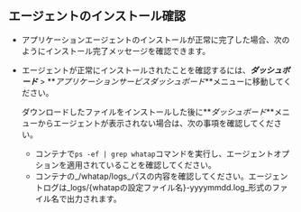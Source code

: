 ## エージェントのインストール確認

-   アプリケーションエージェントのインストールが正常に完了した場合、次のようにインストール完了メッセージを確認できます。

    <ImgLang img='k8s-app-agent-install-check.png' desc='Kubernetesエージェントのインストール確認' />

-   エージェントが正常にインストールされたことを確認するには、**_ダッシュボード_** > **_アプリケーションサービスダッシュボード_**メニューに移動してください。

    ダウンロードしたファイルをインストールした後に**_ダッシュボード_**メニューからエージェントが表示されない場合は、次の事項を確認してください。

    -   コンテナで`ps -ef | grep whatap`コマンドを実行し、エージェントオプションを適用されていることを確認してください。
    -   コンテナの_/whatap/logs_パスの内容を確認してください。エージェントログは_logs/{whatapの設定ファイル名}-yyyymmdd.log_形式のファイル名で出力されます。
